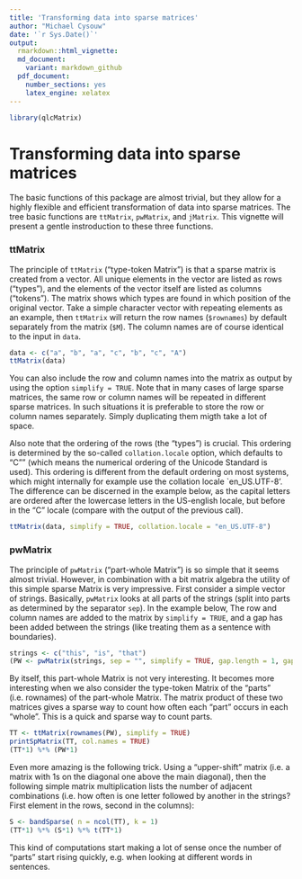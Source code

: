 ```yaml
---
title: 'Transforming data into sparse matrices'
author: "Michael Cysouw"
date: '`r Sys.Date()`'
output:
  rmarkdown::html_vignette:
  md_document:
    variant: markdown_github
  pdf_document:
    number_sections: yes
    latex_engine: xelatex
---
```


```r
library(qlcMatrix)
```

# Transforming data into sparse matrices

The basic functions of this package are almost trivial, but they allow for a highly flexible and efficient transformation of data into sparse matrices. The tree basic functions are `ttMatrix`, `pwMatrix`, and `jMatrix`. This vignette will present a gentle instroduction to these three functions.

### ttMatrix

The principle of `ttMatrix` ("type-token Matrix") is that a sparse matrix is created from a vector. All unique elements in the vector are listed as rows ("types"), and the elements of the vector itself are listed as columns ("tokens"). The matrix shows which types are found in which position of the original vector. Take a simple character vector with repeating elements as an example, then `ttMatrix` will return the row names (`$rownames`) by default separately from the matrix (`$M`). The column names are of course identical to the input in `data`.

```r
data <- c("a", "b", "a", "c", "b", "c", "A")
ttMatrix(data)
```

You can also include the row and column names into the matrix as output by using the option `simplify = TRUE`. Note that in many cases of large sparse matrices, the same row or column names will be repeated in different sparse matrices. In such situations it is preferable to store the row or column names separately. Simply duplicating them migth take a lot of space.

Also note that the ordering of the rows (the "types") is crucial. This ordering is determined by the so-called `collation.locale` option, which defaults to "C"" (which means the numerical ordering of the Unicode Standard is used). This ordering is different from the default ordering on most systems, which might internally for example use the collation locale `en_US.UTF-8'. The difference can be discerned in the example below, as the capital letters are ordered after the lowercase letters in the US-english locale, but before in the "C" locale (compare with the output of the previous call).

```r
ttMatrix(data, simplify = TRUE, collation.locale = "en_US.UTF-8")
```

### pwMatrix

The principle of `pwMatrix` ("part-whole Matrix") is so simple that it seems almost trivial. However, in combination with a bit matrix algebra the utility of this simple sparse Matrix is very impressive. First consider a simple vector of strings. Basically, `pwMatrix` looks at all parts of the strings (split into parts as determined by the separator `sep`). In the example below, The row and column names are added to the matrix by `simplify = TRUE`, and a gap has been added between the strings (like treating them as a sentence with boundaries).

```r
strings <- c("this", "is", "that")
(PW <- pwMatrix(strings, sep = "", simplify = TRUE, gap.length = 1, gap.symbol = "_") )
```

By itself, this part-whole Matrix is not very interesting. It becomes more interesting when we also consider the type-token Matrix of the "parts" (i.e. rownames) of the part-whole Matrix. The matrix product of these two matrices gives a sparse way to count how often each "part" occurs in each "whole". This is a quick and sparse way to count parts.

```r
TT <- ttMatrix(rownames(PW), simplify = TRUE)
printSpMatrix(TT, col.names = TRUE)
(TT*1) %*% (PW*1)
```

Even more amazing is the following trick. Using a "upper-shift" matrix (i.e. a matrix with 1s on the diagonal one above the main diagonal), then the following simple matrix multiplication lists the number of adjacent combinations (i.e. how often is one letter followed by another in the strings? First element in the rows, second in the columns):

```r
S <- bandSparse( n = ncol(TT), k = 1)
(TT*1) %*% (S*1) %*% t(TT*1)
```

This kind of computations start making a lot of sense once the number of "parts" start rising quickly, e.g. when looking at different words in sentences.